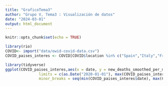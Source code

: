 ```yaml
---
title: "GraficoTema3"
author: "Grupo V, Tema3 : Visualización de datos"
date: "2024-03-01"
output: html_document
---
```


```r
knitr::opts_chunk$set(echo = TRUE)
```

```r
library(rio)
COVID<- import("data/owid-covid-data.csv")
COVID_paises_interes <- COVID[COVID$location %in% c("Spain","Italy","France","Germany","Canada","Japan","United States","United Kingdom"),]

library(tidyverse)
ggplot(COVID_paises_interes,aes(x = date, y = new_deaths_smoothed_per_million, color = location)) + geom_line() + labs(title = "Daily new confirmed COVID-19 deaths per million people", subtitle = "7-day rolling average. For some countries the number of confirmed deaths. This testing as challenges in the attribution of the cause of death.", caption = "Source: Our World in Data: Coronavirus Pandemic (COVID-19)",x = "",y= "") + scale_color_manual(values =c("Spain" = "red", "United States" = "purple", "United Kingdom" = "pink", "Japan" = "darkgrey", "Canada" = "brown", "France"="orange","Germany" = "darkgreen", "Italy"= "lightblue") ) + scale_y_continuous(breaks = c(0, 2, 4, 6, 8, 10, 12, 14, 16, 18)) +   scale_x_date(date_breaks = "6 months", date_labels = "%Y-%m", 
               limits = c(as.Date("2020-01-01"), max(COVID_paises_interes$date)),
               minor_breaks = seq(min(COVID_paises_interes$date), max(COVID_paises_interes$date), by = "3 months")) + theme_classic()


```

